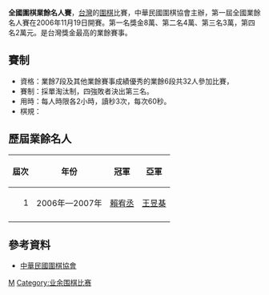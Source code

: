 {{Unreferenced|time=2021-01-31T12:30:03+00:00}}
'''全國圍棋業餘名人賽'''，[[台灣|台灣]]的[[圍棋|圍棋]]比賽，中華民國圍棋協會主辦，第一屆全國業餘名人賽在2006年11月19日開賽。第一名獎金8萬、第二名4萬、第三名3萬，第四名2萬元。是台灣獎金最高的業餘賽事。

==賽制==
*資格：業餘7段及其他業餘賽事成績優秀的業餘6段共32人參加比賽，
*賽制：採單淘汰制，四強敗者決出第三名。
*用時：每人時限各2小時，讀秒3次，每次60秒。
*棋規：

==歷屆業餘名人==
{| class="prettytable" 
|- 
! 屆次 !! 年份 !! 冠軍 !! 亞軍
|- 
| align="right" | 1 || 2006年—2007年 || [[賴宥丞|賴宥丞]] || [[王昱棊|王昱棊]]
|- 
|}

==參考資料==
*[https://web.archive.org/web/20070927015754/http://www.weiqi.org.tw/default.asp 中華民國圍棋協會]

{{台灣圍棋賽}}
[[Category:台灣围棋比赛|M]]
[[Category:业余围棋比赛|Category:业余围棋比赛]]